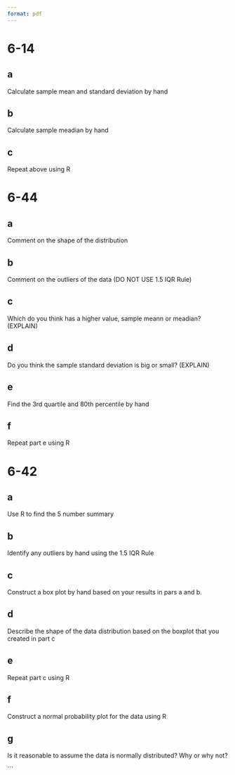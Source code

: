 ```yaml
---
format: pdf
---
```


# 6-14
## a
Calculate sample mean and standard deviation by hand

## b 
Calculate sample meadian by hand

## c
Repeat above using R

# 6-44
## a
Comment on the shape of the distribution

## b
Comment on the outliers of the data (DO NOT USE 1.5 IQR Rule)

## c
Which do you think has a higher value, sample meann or meadian? (EXPLAIN)

## d
Do you think the sample standard deviation is big or small? (EXPLAIN)

## e
Find the 3rd quartile and 80th percentile by hand

## f
Repeat part e using R

# 6-42
## a
Use R to find the 5 number summary

## b
Identify any outliers by hand using the 1.5 IQR Rule

## c
Construct a box plot by hand based on your results in pars a and b.

## d
Describe the shape of the data distribution based on the boxplot that you created in part c

## e
Repeat part c using R

## f
Construct a normal probability plot for the data using R

## g
Is it reasonable to assume the data is normally distributed? Why or why not?

```
